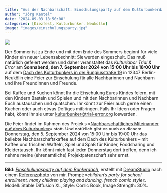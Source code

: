 ```yaml
---
title: "Aus der Nachbarschaft: Einschulungsparty auf dem Kulturbunkerdach"
author: "Jörg Kantel"
date: "2024-09-03 18:50:00"
categories: [Kiezfest, Kulturbunker, Neukölln]
image: "images/einschulungsparty.jpg"
---
```


[![](images/einschulungsparty-b.jpg)](https://www.flickr.com/photos/schockwellenreiter/53968667636/)

Der Sommer ist zu Ende und mit dem Ende des Sommers beginnt für viele Kinder ein neuer Lebensabschnitt: Sie werden eingeschult. Das muß natürlich gefeiert werden und daher veranstaltet das *Kulturlabor Trial & Error* am **Sonnabend, den 7.&nbsp;September&nbsp;2024 von 15:00&nbsp;Uhr bis 18:00&nbsp;Uhr** auf dem [Dach des Kulturbunkers in der Rungiusstraße&nbsp;19](https://kantel.github.io/posts/2023100601_kulturbunker/) in 12347&nbsp;Berlin-Neukölln eine Feier zur Einschulung für alle Nachbarinnen und Nachbarn und ihre Freundinnen und Freunde.

Bei Kaffee und Kuchen könnt Ihr die Einschulung Eures Kindes feiern, mit den Kindern Basteln und Spielen und mit den Nachbarinnen und Nachbarn Euch austauschen und quatschen. Ihr könnt zur Feier auch gerne einen Kuchen oder auch etwas Deftiges mitbringen. Falls Ihr Ideen oder Fragen habt, könnt Ihr sie unter [kulturbunker@trial-error.org](mailto:kulturbunker@trial-error.org) loswerden.

Die Feier findet im Rahmen des Projekts »[Nachbarschaftliches Miteinander auf dem Kulturbunker](https://www.trial-error.org/projekte-1/kulturbunkerdach/)« statt. Und natürlich gibt es auch an diesem Donnerstag, den 5.&nbsp;September&nbsp;2024 von 15:00&nbsp;Uhr bis 19:00&nbsp;Uhr das beliebte Nachbarschaftskaffee auf dem Dach des Kulturbunkers -- mit Kaffee und frischen Waffeln, Spiel und Spaß für Kinder, Foodsharing und Kleidertausch. Ihr könnt mich fast jeden Donnerstag dort treffen, denn ich nehme meine (ehrenamtliche) Projektpatenschaft sehr ernst.

---

**Bild**: *[Einschulungsparty auf dem Bunkerdach](https://www.flickr.com/photos/schockwellenreiter/53968667636/)*, erstellt mit [DreamStudio](https://beta.dreamstudio.ai/) nach einem [Referenzphoto](https://www.flickr.com/photos/schockwellenreiter/7294212942/) von mir. Prompt: »*children's party for school enrollment, many children playing and dancing, french comic style*«. Modell: Stable Diffusion XL, Style: Comic Book, Image Strength: 30%.